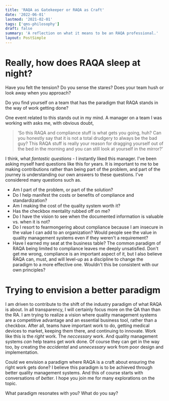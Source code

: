 ```yaml
---
title: 'RAQA as Gatekeeper or RAQA as Craft'
date: '2022-06-01'
lastmod: '2021-02-01'
tags: ['qms-philosophy']
draft: false
summary: 'A reflection on what it means to be an RAQA professional.'
layout: PostSimple
---
```


# Really, how does RAQA sleep at night?

Have you felt the tension? Do you sense the stares? Does your team hush or look away when you approach?

Do you find yourself on a team that has the paradigm that RAQA stands in the way of work getting done?

One event related to this stands out in my mind. A manager on a team I was working with asks me, with obvious doubt,

> ‘So this RAQA and compliance stuff is what gets you going, huh? Can you honestly say that it is not a total drudgery to always be the bad guy?
> This RAQA stuff is really your reason for dragging yourself out of the bed in the morning and you can still look at yourself in the mirror?’

I think, what _fantastic questions_ - I instantly liked this manager. I've been asking myself hard questions like this for years. It is important to me to be making contributions rather than being part of the problem, and part of the journey is understanding our own answers to these questions. I've considered many questions such as.

- Am I part of the problem, or part of the solution?
- Do I help manifest the costs or benefits of compliance and standardization?
- Am I making the cost of the quality system worth it?
- Has the checkbox mentality rubbed off on me?
- Do I have the vision to see when the documented information is valuable vs. when it is not?
- Do I resort to fearmongering about compliance because I am insecure in the value I can add to an organization? Would people see the value in quality management systems even if they weren't a requirement?
- Have I earned my seat at the business table?
  The common paradigm of RAQA being limited to compliance leaves me deeply unsatisfied. Don't get me wrong, compliance is an important aspect of it, but I also believe RAQA can, must, and will level-up as a discipline to change the paradigm to a more effective one. Wouldn't this be consistent with our own principles?

# Trying to envision a better paradigm

I am driven to contribute to the shift of the industry paradigm of what RAQA is about. In all transparency, I will certainly focus more on the QA than than the RA. I am trying to realize a vision where quality management systems are a competitive advantage and an essential business tool, rather than a checkbox.
After all, teams have important work to do, getting medical devices to market, keeping them there, and continuing to innovate.
Work like this is the _right_ work. The _neccessary_ work. And quality management systems _can_ help teams get work done. Of course they can get in the way too, by creating the _accidental_ and _unnecessary_ work from poor design and implementation.

Could we envision a paradigm where RAQA is a craft about ensuring the right work gets done?
I believe this paradigm is to be achieved through better quality management systems. And this of course starts with conversations of _better_. I hope you join me for many explorations on the topic.

What paradigm resonates with you? What do you say?
